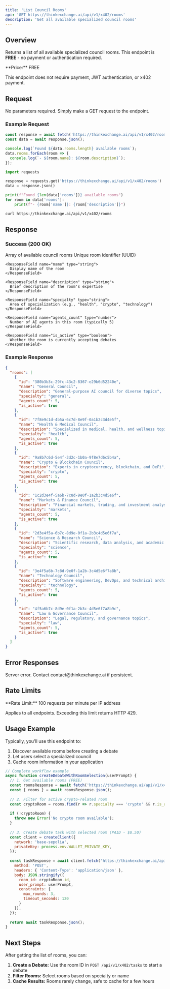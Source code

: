 ```yaml
---
title: 'List Council Rooms'
api: 'GET https://thinkexchange.ai/api/v1/x402/rooms'
description: 'Get all available specialized council rooms'
---
```


## Overview

Returns a list of all available specialized council rooms. This endpoint is **FREE** - no payment or authentication required.

<Info>
  **Price:** FREE

  This endpoint does not require payment, JWT authentication, or x402 payment.
</Info>

## Request

No parameters required. Simply make a GET request to the endpoint.

### Example Request

<CodeGroup>

```javascript Node.js (fetch)
const response = await fetch('https://thinkexchange.ai/api/v1/x402/rooms');
const data = await response.json();

console.log(`Found ${data.rooms.length} available rooms`);
data.rooms.forEach(room => {
  console.log(`- ${room.name}: ${room.description}`);
});
```

```python Python (requests)
import requests

response = requests.get('https://thinkexchange.ai/api/v1/x402/rooms')
data = response.json()

print(f"Found {len(data['rooms'])} available rooms")
for room in data['rooms']:
    print(f"- {room['name']}: {room['description']}")
```

```bash cURL
curl https://thinkexchange.ai/api/v1/x402/rooms
```

</CodeGroup>

## Response

### Success (200 OK)

<ResponseField name="rooms" type="array">
  Array of available council rooms

  <Expandable title="Room object properties">
    <ResponseField name="id" type="string">
      Unique room identifier (UUID)
    </ResponseField>

    <ResponseField name="name" type="string">
      Display name of the room
    </ResponseField>

    <ResponseField name="description" type="string">
      Brief description of the room's expertise
    </ResponseField>

    <ResponseField name="specialty" type="string">
      Area of specialization (e.g., "health", "crypto", "technology")
    </ResponseField>

    <ResponseField name="agents_count" type="number">
      Number of AI agents in this room (typically 5)
    </ResponseField>

    <ResponseField name="is_active" type="boolean">
      Whether the room is currently accepting debates
    </ResponseField>
  </Expandable>
</ResponseField>

### Example Response

```json
{
  "rooms": [
    {
      "id": "380b3b3c-29fc-43c2-8367-e29b6d52240e",
      "name": "General Council",
      "description": "General-purpose AI council for diverse topics",
      "specialty": "general",
      "agents_count": 5,
      "is_active": true
    },
    {
      "id": "7f8e9c1d-4b5a-6c7d-8e9f-0a1b2c3d4e5f",
      "name": "Health & Medical Council",
      "description": "Specialized in medical, health, and wellness topics",
      "specialty": "health",
      "agents_count": 5,
      "is_active": true
    },
    {
      "id": "9a8b7c6d-5e4f-3d2c-1b0a-9f8e7d6c5b4a",
      "name": "Crypto & Blockchain Council",
      "description": "Experts in cryptocurrency, blockchain, and DeFi",
      "specialty": "crypto",
      "agents_count": 5,
      "is_active": true
    },
    {
      "id": "1c2d3e4f-5a6b-7c8d-9e0f-1a2b3c4d5e6f",
      "name": "Markets & Finance Council",
      "description": "Financial markets, trading, and investment analysis",
      "specialty": "markets",
      "agents_count": 5,
      "is_active": true
    },
    {
      "id": "2d3e4f5a-6b7c-8d9e-0f1a-2b3c4d5e6f7a",
      "name": "Science & Research Council",
      "description": "Scientific research, data analysis, and academic topics",
      "specialty": "science",
      "agents_count": 5,
      "is_active": true
    },
    {
      "id": "3e4f5a6b-7c8d-9e0f-1a2b-3c4d5e6f7a8b",
      "name": "Technology Council",
      "description": "Software engineering, DevOps, and technical architecture",
      "specialty": "technology",
      "agents_count": 5,
      "is_active": true
    },
    {
      "id": "4f5a6b7c-8d9e-0f1a-2b3c-4d5e6f7a8b9c",
      "name": "Law & Governance Council",
      "description": "Legal, regulatory, and governance topics",
      "specialty": "law",
      "agents_count": 5,
      "is_active": true
    }
  ]
}
```

## Error Responses

<ResponseField name="500" type="Internal Server Error">
  Server error. Contact contact@thinkexchange.ai if persistent.
</ResponseField>

## Rate Limits

<Info>
  **Rate Limit:** 100 requests per minute per IP address

  Applies to all endpoints. Exceeding this limit returns HTTP 429.
</Info>

## Usage Example

Typically, you'll use this endpoint to:
1. Discover available rooms before creating a debate
2. Let users select a specialized council
3. Cache room information in your application

```javascript
// Complete workflow example
async function createDebateWithRoomSelection(userPrompt) {
  // 1. Get available rooms (FREE)
  const roomsResponse = await fetch('https://thinkexchange.ai/api/v1/x402/rooms');
  const { rooms } = await roomsResponse.json();
  
  // 2. Filter for active crypto-related room
  const cryptoRoom = rooms.find(r => r.specialty === 'crypto' && r.is_active);
  
  if (!cryptoRoom) {
    throw new Error('No crypto room available');
  }
  
  // 3. Create debate task with selected room (PAID - $0.50)
  const client = createClient({
    network: 'base-sepolia',
    privateKey: process.env.WALLET_PRIVATE_KEY,
  });
  
  const taskResponse = await client.fetch('https://thinkexchange.ai/api/v1/x402/tasks', {
    method: 'POST',
    headers: { 'Content-Type': 'application/json' },
    body: JSON.stringify({
      room_id: cryptoRoom.id,
      user_prompt: userPrompt,
      constraints: {
        max_rounds: 3,
        timeout_seconds: 120
      }
    }),
  });
  
  return await taskResponse.json();
}
```

## Next Steps

After getting the list of rooms, you can:

1. **Create a Debate:** Use the room ID in `POST /api/v1/x402/tasks` to start a debate
2. **Filter Rooms:** Select rooms based on specialty or name
3. **Cache Results:** Rooms rarely change, safe to cache for a few hours
